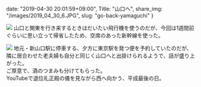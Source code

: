 date: "2019-04-30 20:01:59+09:00",
Title: "山口へ",
share_img: "/images/2019_04_30_6.JPG",
slug: "go-back-yamaguchi"
}

![](/images/2019_04_30_6.JPG)
山口と関東を行き来するときはだいたい飛行機を使うのだが、今回は1週間前ぐらいに思い立って帰省したため、空席のあった新幹線を使った。


![](/images/2019_04_30_7.JPG)
地元・新山口駅に停車する、夕方に東京駅を発つ便を予約していたのだが、隣に居合わせた老夫婦も自分と同じく山口へと出掛けられるようで、話が盛り上がった。<br />
ご厚意で、酒のつまみも分けてもらった。
<br />
YouTubeで退位礼正殿の儀を見ながら西へ向かう、平成最後の日。

